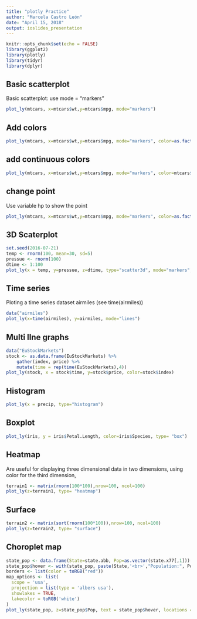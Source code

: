 ```yaml
---
title: "plotly Practice"
author: "Marcela Castro León"
date: "April 15, 2018"
output: ioslides_presentation
---
```


```r
knitr::opts_chunk$set(echo = FALSE)
library(ggplot2)
library(plotly)
library(tidyr)
library(dplyr)

```

## Basic scatterplot

Basic scatterplot: use mode = "markers"

```r
plot_ly(mtcars, x=mtcars$wt,y=mtcars$mpg, mode="markers")
```

## Add colors

```r
plot_ly(mtcars, x=mtcars$wt,y=mtcars$mpg, mode="markers", color=as.factor(mtcars$cyl))
```

## add continuous colors

```r
plot_ly(mtcars, x=mtcars$wt,y=mtcars$mpg, mode="markers", color=mtcars$disp)
```

## change point 

Use variable hp to show the point
```r
plot_ly(mtcars, x=mtcars$wt,y=mtcars$mpg, mode="markers", color=as.factor(mtcars$cyl),size=mtcars$hp)
```

## 3D Scaterplot

```r
set.seed(2016-07-21)
temp <- rnorm(100, mean=30, sd=5)
pressue <- rnorm(100)
dtime <- 1:100
plot_ly(x = temp, y=pressue, z=dtime, type="scatter3d", mode="markers", color=temp)
```

## Time series

Ploting a time series dataset airmiles (see time(airmiles)) 
```r
data("airmiles")
plot_ly(x=time(airmiles), y=airmiles, mode="lines")
```

## Multi lIne graphs

```r
data("EuStockMarkets")
stock <- as.data.frame(EuStockMarkets) %>% 
    gather(index, price) %>% 
    mutate(time = rep(time(EuStockMarkets),4))
plot_ly(stock, x = stock$time, y=stock$price, color=stock$index)
```

## Histogram

```r
plot_ly(x = precip, type="histogram")
```

## Boxplot

```r
plot_ly(iris, y = iris$Petal.Length, color=iris$Species, type= "box")
```

## Heatmap
Are useful for displaying three dimensional data in two dimensions, 
using color for the third dimension,
```r
terrain1 <- matrix(rnorm(100*100),nrow=100, ncol=100)
plot_ly(z=terrain1, type= "heatmap")
```


## Surface 

```r
terrain2 <- matrix(sort(rnorm(100*100)),nrow=100, ncol=100)
plot_ly(z=terrain2, type= "surface")
```


## Choroplet map

```r
state_pop <- data.frame(State=state.abb, Pop=as.vector(state.x77[,1]))
state_pop$hover <- with(state_pop, paste(State,'<br>',"Population:", Pop))
borders <- list(color = toRGB("red"))
map_options <- list(
  scope = 'usa',
  projection = list(type = 'albers usa'),
  showlakes = TRUE,
  lakecolor = toRGB('white')
)
plot_ly(state_pop, z=state_pop$Pop, text = state_pop$hover, locations = state_pop$State, type= 'choropleth', locationmode = 'USA states', color=state_pop$Pop, colors= 'Blues', marker=list(line=borders)) %>% layout(title='US Population in 1975', geo=map_options)
```


